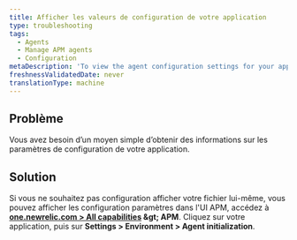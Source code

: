 ```yaml
---
title: Afficher les valeurs de configuration de votre application
type: troubleshooting
tags:
  - Agents
  - Manage APM agents
  - Configuration
metaDescription: 'To view the agent configuration settings for your app without having to open the config file itself, use APM''s agent initialization page.'
freshnessValidatedDate: never
translationType: machine
---
```


## Problème

Vous avez besoin d’un moyen simple d’obtenir des informations sur les paramètres de configuration de votre application.

## Solution

Si vous ne souhaitez pas configuration afficher votre fichier lui-même, vous pouvez afficher les configuration paramètres dans l&apos;UI APM, accédez à <DNT>**[one.newrelic.com &gt; All capabilities](https://one.newrelic.com/all-capabilities) &amp;gt; APM**</DNT>. Cliquez sur votre application, puis sur <DNT>**Settings &gt; Environment &gt; Agent initialization**</DNT>.